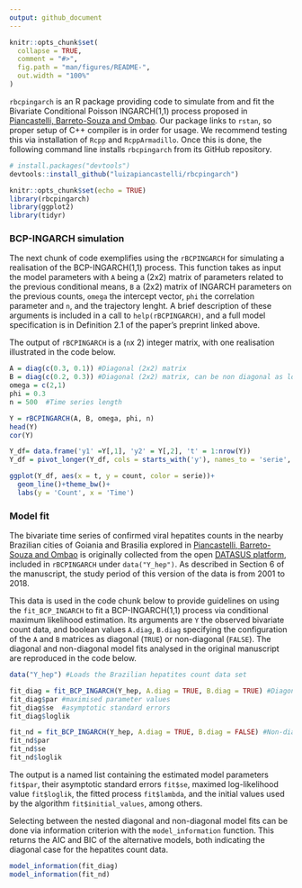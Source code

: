 ```yaml
---
output: github_document
---
```


```r
knitr::opts_chunk$set(
  collapse = TRUE,
  comment = "#>",
  fig.path = "man/figures/README-",
  out.width = "100%"
)
```

`rbcpingarch` is an R package providing code to simulate from and fit the Bivariate Conditional Poisson INGARCH(1,1) process proposed in [Piancastelli, Barreto-Souza and Ombao](https://arxiv.org/abs/2011.08799). Our package links to `rstan`, so proper setup of C++ compiler is in order for usage. We recommend testing this via installation of `Rcpp` and `RcppArmadillo`. Once this is done, the following command line installs `rbcpingarch` from its GitHub repository.

``` r
# install.packages("devtools")
devtools::install_github("luizapiancastelli/rbcpingarch")
```

```r
knitr::opts_chunk$set(echo = TRUE)
library(rbcpingarch)
library(ggplot2)
library(tidyr)
```

### BCP-INGARCH simulation


The next chunk of code exemplifies using the `rBCPINGARCH` for simulating a realisation of the BCP-INGARCH(1,1) process. This function takes as input the model parameters with `A` being a (2x2) matrix of parameters related to the previous conditional means, `B` a (2x2) matrix of INGARCH parameters on the previous counts, `omega` the intercept vector, `phi` the correlation parameter and `n`, and the trajectory lenght. A brief description of these arguments is included in a call to `help(rBCPINGARCH)`, and a full model specification is in Definition 2.1 of the paper's preprint linked above. 

The output of `rBCPINGARCH` is a (`n`x 2) integer matrix, with one realisation illustrated in the code below. 

```r
A = diag(c(0.3, 0.1)) #Diagonal (2x2) matrix
B = diag(c(0.2, 0.3)) #Diagonal (2x2) matrix, can be non diagonal as long as stationarity conditions satisfied
omega = c(2,1) 
phi = 0.3 
n = 500  #Time series length

Y = rBCPINGARCH(A, B, omega, phi, n)
head(Y)
cor(Y)

Y_df= data.frame('y1' =Y[,1], 'y2' = Y[,2], 't' = 1:nrow(Y))
Y_df = pivot_longer(Y_df, cols = starts_with('y'), names_to = 'serie', values_to = 'count')

ggplot(Y_df, aes(x = t, y = count, color = serie))+
  geom_line()+theme_bw()+
  labs(y = 'Count', x = 'Time')
```


### Model fit

The bivariate time series of confirmed viral hepatites counts in the nearby Brazilian cities of Goiania and Brasilia  explored in [Piancastelli, Barreto-Souza and Ombao](https://arxiv.org/abs/2011.08799) is originally collected from the open [DATASUS platform](https://datasus.saude.gov.br), included in `rBCPINGARCH` under `data("Y_hep")`. As described in Section 6 of the manuscript, the study period of this version of the data is from 2001 to 2018.

This data is used in the code chunk below to provide guidelines on using the `fit_BCP_INGARCH` to fit a BCP-INGARCH(1,1) process via conditional maximum likelihood estimation. Its arguments are `Y` the observed bivariate count data, and boolean values `A.diag`, `B.diag` specifying the configuration of the `A` and `B` matrices as diagonal (`TRUE`) or non-diagonal (`FALSE`). The diagonal and non-diagonal model fits analysed in the original manuscript are reproduced in the code below.

```r
data("Y_hep") #Loads the Brazilian hepatites count data set

fit_diag = fit_BCP_INGARCH(Y_hep, A.diag = TRUE, B.diag = TRUE) #Diagonal model
fit_diag$par #maximised parameter values
fit_diag$se  #asymptotic standard errors
fit_diag$loglik 

fit_nd = fit_BCP_INGARCH(Y_hep, A.diag = TRUE, B.diag = FALSE) #Non-diagonal model
fit_nd$par
fit_nd$se
fit_nd$loglik
```

The output is a named list containing the estimated model parameters `fit$par`, their asymptotic standard  errors `fit$se`, maximed log-likelihood value `fit$loglik`, the fitted process `fit$lambda`, and the initial values used by the algorithm `fit$initial_values`, among others.

Selecting between the nested diagonal and non-diagonal model fits can be done via information criterion with the `model_information` function. This returns the AIC and BIC of the alternative models, both indicating the diagonal case for the hepatites count data.

```r
model_information(fit_diag)
model_information(fit_nd)
```

